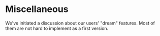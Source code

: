 # Miscellaneous

We've initiated a discussion about our users' "dream" features. Most of them are not hard to implement as a first version.
